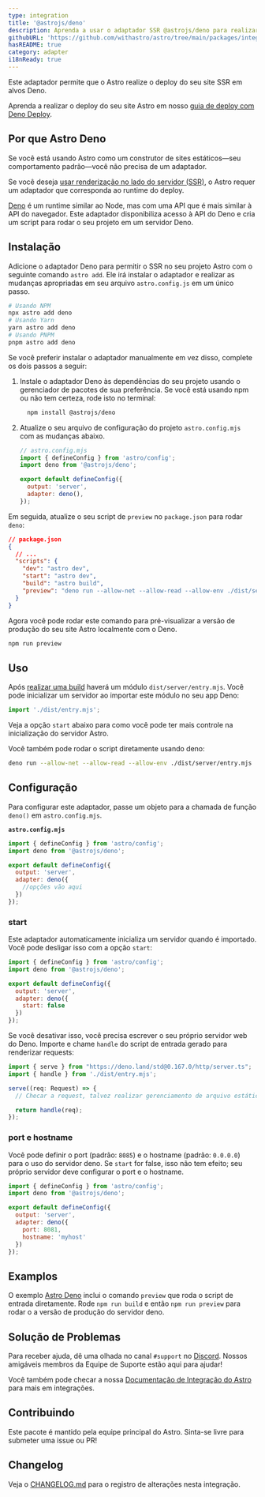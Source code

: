 ```yaml
---
type: integration
title: '@astrojs/deno'
description: Aprenda a usar o adaptador SSR @astrojs/deno para realizar o deploy do seu projeto Astro.
githubURL: 'https://github.com/withastro/astro/tree/main/packages/integrations/deno/'
hasREADME: true
category: adapter
i18nReady: true
---
```



Este adaptador permite que o Astro realize o deploy do seu site SSR em alvos Deno.

Aprenda a realizar o deploy do seu site Astro em nosso [guia de deploy com Deno Deploy](/pt-br/guides/deploy/deno/).

## Por que Astro Deno

Se você está usando Astro como um construtor de sites estáticos—seu comportamento padrão—você não precisa de um adaptador.

Se você deseja [usar renderização no lado do servidor (SSR)](/pt-br/guides/server-side-rendering/), o Astro requer um adaptador que corresponda ao runtime do deploy.

[Deno](https://deno.land/) é um runtime similar ao Node, mas com uma API que é mais similar à API do navegador. Este adaptador disponibiliza acesso à API do Deno e cria um script para rodar o seu projeto em um servidor Deno.

## Instalação

Adicione o adaptador Deno para permitir o SSR no seu projeto Astro com o seguinte comando `astro add`. Ele irá instalar o adaptador e realizar as mudanças apropriadas em seu arquivo `astro.config.js` em um único passo.

```sh
# Usando NPM
npx astro add deno
# Usando Yarn
yarn astro add deno
# Usando PNPM
pnpm astro add deno
```

Se você preferir instalar o adaptador manualmente em vez disso, complete os dois passos a seguir:

1.  Instale o adaptador Deno às dependências do seu projeto usando o gerenciador de pacotes de sua preferência. Se você está usando npm ou não tem certeza, rode isto no terminal:

    ```bash
      npm install @astrojs/deno
    ```

2.  Atualize o seu arquivo de configuração do projeto `astro.config.mjs` com as mudanças abaixo.

    ```js ins={3,6-7}
    // astro.config.mjs
    import { defineConfig } from 'astro/config';
    import deno from '@astrojs/deno';

    export default defineConfig({
      output: 'server',
      adapter: deno(),
    });
    ```

Em seguida, atualize o seu script de `preview` no `package.json` para rodar `deno`:

```json ins={8}
// package.json
{
  // ...
  "scripts": {
    "dev": "astro dev",
    "start": "astro dev",
    "build": "astro build",
    "preview": "deno run --allow-net --allow-read --allow-env ./dist/server/entry.mjs"
  }
}
```

Agora você pode rodar este comando para pré-visualizar a versão de produção do seu site Astro localmente com o Deno.

```bash
npm run preview
```

## Uso

Após [realizar uma build](/pt-br/guides/deploy/#fazendo-build-do-seu-site-localmente) haverá um módulo `dist/server/entry.mjs`. Você pode inicializar um servidor ao importar este módulo no seu app Deno:

```js
import './dist/entry.mjs';
```

Veja a opção `start` abaixo para como você pode ter mais controle na inicialização do servidor Astro.

Você também pode rodar o script diretamente usando deno:

```sh
deno run --allow-net --allow-read --allow-env ./dist/server/entry.mjs
```

## Configuração

Para configurar este adaptador, passe um objeto para a chamada de função `deno()` em `astro.config.mjs`.

**`astro.config.mjs`**

```js
import { defineConfig } from 'astro/config';
import deno from '@astrojs/deno';

export default defineConfig({
  output: 'server',
  adapter: deno({
    //opções vão aqui
  })
});
```

### start

Este adaptador automaticamente inicializa um servidor quando é importado. Você pode desligar isso com a opção `start`:

```js
import { defineConfig } from 'astro/config';
import deno from '@astrojs/deno';

export default defineConfig({
  output: 'server',
  adapter: deno({
    start: false
  })
});
```

Se você desativar isso, você precisa escrever o seu próprio servidor web do Deno. Importe e chame `handle` do script de entrada gerado para renderizar requests:

```ts
import { serve } from "https://deno.land/std@0.167.0/http/server.ts";
import { handle } from './dist/entry.mjs';

serve((req: Request) => {
  // Checar a request, talvez realizar gerenciamento de arquivo estático aqui.

  return handle(req);
});
```

### port e hostname

Você pode definir o port (padrão: `8085`) e o hostname (padrão: `0.0.0.0`) para o uso do servidor deno. Se `start` for false, isso não tem efeito; seu próprio servidor deve configurar o port e o hostname.

```js
import { defineConfig } from 'astro/config';
import deno from '@astrojs/deno';

export default defineConfig({
  output: 'server',
  adapter: deno({
    port: 8081,
    hostname: 'myhost'
  })
});
```

## Examplos

O exemplo [Astro Deno](https://github.com/withastro/astro/tree/main/examples/deno) inclui o comando `preview` que roda o script de entrada diretamente. Rode `npm run build` e então `npm run preview` para rodar o a versão de produção do servidor deno.

## Solução de Problemas

Para receber ajuda, dê uma olhada no canal `#support` no [Discord](https://astro.build/chat). Nossos amigáveis membros da Equipe de Suporte estão aqui para ajudar!

Você também pode checar a nossa [Documentação de Integração do Astro][astro-integration] para mais em integrações.

## Contribuindo

Este pacote é mantido pela equipe principal do Astro. Sinta-se livre para submeter uma issue ou PR!

## Changelog

Veja o [CHANGELOG.md](https://github.com/withastro/astro/tree/main/packages/integrations/deno/CHANGELOG.md) para o registro de alterações nesta integração.

[astro-integration]: /pt-br/guides/integrations-guide/
